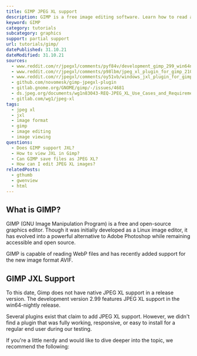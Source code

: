 ```yaml
---
title: GIMP JPEG XL support
description: GIMP is a free image editing software. Learn how to read and save JXL images within GIMP.
keyword: GIMP
category: tutorials
subcategory: graphics
support: partial support
url: tutorials/gimp/
datePublished: 31.10.21
dateModified: 31.10.21
sources:
  - www.reddit.com/r/jpegxl/comments/pyf84v/development_gimp_299_win64nightly_with_jpeg_xl/
  - www.reddit.com/r/jpegxl/comments/p98lbm/jpeg_xl_plugin_for_gimp_21024/
  - www.reddit.com/r/jpegxl/comments/oy51vb/windows_jxl_plugin_for_gimp/
  - github.com/novomesk/gimp-jpegxl-plugin
  - gitlab.gnome.org/GNOME/gimp/-/issues/4681
  - ds.jpeg.org/documents/wg1n83043-REQ-JPEG_XL_Use_Cases_and_Requirements.pdf
  - gitlab.com/wg1/jpeg-xl
tags:
  - jpeg xl
  - jxl
  - image format
  - gimp
  - image editing
  - image viewing
questions:
  - Does GIMP support JXL?
  - How to view JXL in Gimp?
  - Can GIMP save files as JPEG XL?
  - How can I edit JPEG XL images?
relatedPosts:
  - gthumb
  - gwenview
  - html
---
```


## What is GIMP?

GIMP (GNU Image Manipulation Program) is a free and open-source graphics editor. Though it was initially developed as a Linux image editor, it has evolved into a powerful alternative to Adobe Photoshop while remaining accessible and open source.

GIMP is capable of reading WebP files and has recently added support for the new image format AVIF.

## GIMP JXL Support

To this date, Gimp does not have native JPEG XL support in a release version. The development version 2.99 features JPEG XL support in the win64-nightly release.

Several plugins exist that claim to add JPEG XL support. However, we didn't find a plugin that was fully working, responsive, or easy to install for a regular end user during our testing.

If you're a little nerdy and would like to dive deeper into the topic, we recommend the following:

<Link
  href="github.com/novomesk/gimp-jpegxl-plugin"
  text="Gimp JPEG XL Plugin by novomesk"
/>

<Link
  href="www.reddit.com/r/jpegxl/comments/p98lbm/jpeg_xl_plugin_for_gimp_21024/"
  text="JPEG XL plugin for GIMP 2.10.24 by xiota"
/>
